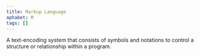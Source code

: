 ```yaml
---
title: Markup Language
aphabet: M 
tags: []
---
```


A text-encoding system that consists of symbols and notations to control a structure or relationship within a program.
